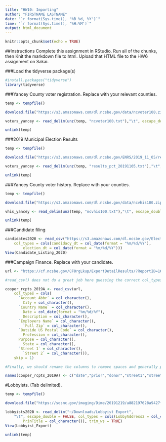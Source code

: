 ```yaml
---
title: "HW10: Importing"
author: "FIRSTNAME LASTNAME"
date: "`r format(Sys.time(), '%B %d, %Y')`"
time: "`r format(Sys.time(), '%H:%M')`"
output: html_document
---
```

```r
knitr::opts_chunk$set(echo = TRUE)
```


##Instructions
Complete this assignment in RStudio. Run all of the chunks, then Knit the markdown file to html. Upload that HTML file to the HW6 assignment on Sakai.

###Load the tidyverse package(s)
```r
#install.packages("tidyverse")
library(tidyverse)
```


###Yancey County voter registration. Replace with your relevant counties.
```r
temp <- tempfile()

download.file("https://s3.amazonaws.com/dl.ncsbe.gov/data/ncvoter100.zip",temp)

voters_yancey <- read_delim(unz(temp, "ncvoter100.txt"),"\t", escape_double = FALSE, trim_ws = TRUE, locale = locale(encoding = "UTF8"),na = c("", " "), col_types = cols(.default = "c"))

unlink(temp)
```

###2019 Municipal Election Results
```r
temp <- tempfile()

download.file("https://s3.amazonaws.com/dl.ncsbe.gov/ENRS/2019_11_05/results_pct_20191105.zip",temp)

voters_yancey <- read_delim(unz(temp, "results_pct_20191105.txt"),"\t", escape_double = FALSE, trim_ws = TRUE, locale = locale(encoding = "UTF8"),na = c("", " "), col_types = cols(.default = "c"))

unlink(temp)
```

###Yancey County voter history. Replace with your counties.
```r
temp <- tempfile()

download.file("https://s3.amazonaws.com/dl.ncsbe.gov/data/ncvhis100.zip",temp)

vhis_yancey <- read_delim(unz(temp, "ncvhis100.txt"),"\t", escape_double = FALSE, trim_ws = TRUE, locale = locale(encoding = "UTF8"),na = c("", " "), col_types = cols(.default = "c"))

unlink(temp)
```

###Candidate filing
```r
candidates2020 <- read_csv("https://s3.amazonaws.com/dl.ncsbe.gov/Elections/2020/Candidate%20Filing/Candidate_Listing_2020.csv", 
    col_types = cols(candidacy_dt = col_date(format = "%m/%d/%Y"), 
        election_dt = col_date(format = "%m/%d/%Y")))
View(Candidate_Listing_2020)
```


###Campaign Finance. Replace with your candidate.
```r

url <- "https://cf.ncsbe.gov/CFOrgLkup/ExportDetailResults/?ReportID=168216&Type=REC&Title=Cooper%20for%20North%20Carolina%20-%202019%20Mid%20Year%20Semi-Annual"

#read_csv() does not do a great job here guessing the correct col_types, so we have to define them explicitly.

cooper_rcpts_2019A <- read_csv(url, 
    col_types = cols(
      `Account Abbr` = col_character(), 
        City = col_character(), 
      `Country Name` = col_character(), 
        Date = col_date(format = "%m/%d/%Y"), 
        Description = col_character(), 
      `Employers Name` = col_character(), 
        `Full Zip` = col_character(), 
      `Outside US Postal Code` = col_character(), 
        Profession = col_character(), 
      Purpose = col_character(), 
        State = col_character(), 
      `Street 1` = col_character(), 
        `Street 2` = col_character()),
    skip = 1)

#Finally, we should rename the columns to remove spaces and generally promote brevity.

names(cooper_rcpts_2019A) <- c("date","prior","donor","street1","street2","city","state","zip","country","postal","profession","employer","purpose","type","account","payment_form","description","amount","sum_to_date")

```


#Lobbyists. (Tab delimited). 
```r
temp <- tempfile()

download.file("https://sosnc.gov/imaging/Dime/20191219/a882197628a9427f936b988405748d00.zip",temp)

lobbyists2020 <- read_delim("~/Downloads/Lobbyist Export", 
    "\t", escape_double = FALSE, col_types = cols(LobbyAddress2 = col_character(), 
        PrinTitle = col_character()), trim_ws = TRUE)
View(Lobbyist_Export)

unlink(temp)
```




